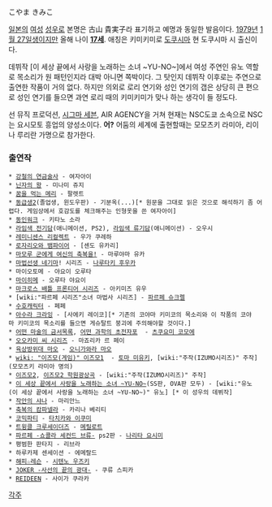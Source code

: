 こやま きみこ 

[[일본]]의 [[여성]] [[성우]]로 본명은 古山 貴実子라 표기하고 예명과 동일한 발음이다. [[1979년]] [[1월 27일]]생이지만 올해 나이 '''[[17세교|17세]]'''. 애칭은 키미키미로 [[도쿠시마]] 현 도쿠시마 시 출신이다. 

데뷔작 [이 세상 끝에서 사랑을 노래하는 소녀 ~YU-NO~]에서 여성 주연인 유노 역할로 목소리가 원 패턴인지라 대박 아니면 쪽박이다. 그 탓인지 데뷔작 이후로는 주연으로 출연한 작품이 거의 없다. 하지만 의외로 로리 연기와 성인 연기의 갭은 상당히 큰 편으로 성인 연기를 들으면 과연 로리 때의 키미키미가 맞나 하는 생각이 들 정도다.

선 뮤직 프로덕션, [[시그마 세븐]], AIR AGENCY을 거쳐 현재는 NSC도쿄 소속으로 NSC는 요시모토 흥업의 양성소이다. '''어?'''
어둠의 세계에 출현할때는 모모츠키 라미아, 리이나 루리란 가명으로 참가한다.

=== 출연작 ===
 * [[강철의 연금술사]] - 여자아이
 * [[닌자의 왕]] - 미나미 쥬지
 * [[꿈을 먹는 메리]] - 팔렛트
 * [[동급생2]](졸업생, 윈도우판) - 기분옥(...)[* 원문을 그대로 읽은 것으로 해석하기 좀 어렵다. 게임상에서 호감도를 체크해주는 인형옷을 쓴 여자아이]
 * [[동인워크]] - 키타노 소라
 * [[라임색 전기담]](애니메이션, PS2), [[라임색 류기담]](애니메이션) - 오우시
 * [[레미니센스|레미니센스 리컬렉트]] - 우가 쿠레하
 * [[로자리오와 뱀파이어]] - [센도 유카리]
 * [[마모루 군에게 여신의 축복을!]] - 마루야마 유카
 * [[마법선생 네기마]]! 시리즈 - [[나루타키 후우카]]
 * 마이오토메 - 야요이 오루타
 * [[마이히메]] - 오루타 야요이
 * [[마크로스 배틀 프론티어 시리즈]] - 아키미즈 유우
 * [wiki:"파르페 시리즈"소녀 마법사 시리즈] - [[파르페 슈크렐]]
 * [[수호캐릭터]] - 페페
 * [[아수라 크라잉]] - [사에키 레이코][* 기존의 코야마 키미코의 목소리와 이 작품의 코야마 키미코의 목소리를 들으면 게슈탈트 붕괴에 주의해야할 것이다.]
 * [[어떤 마술의 금서목록]], [[어떤 과학의 초전자포]]  - [[츠쿠요미 코모에]]
 * [[오오카미 씨 시리즈]] - 마죠리카 르 페이
 * [[육상방위대 마오]] - [[오니가와라 마오]]
 * [[wiki: "이즈모(게임)" 이즈모1]]  - [[토마 미유키]], [wiki:"주작(IZUMO시리즈)" 주작](모모츠키 라미아 명의)
 * [[이즈모2]], [[이즈모2 학원광상곡]] - [wiki:"주작(IZUMO시리즈)" 주작]
 * [[이 세상 끝에서 사랑을 노래하는 소녀 ~YU-NO~]](SS판, OVA판 모두) - [wiki:"유노(이 세상 끝에서 사랑을 노래하는 소녀 ~YU-NO~)" 유노] [* 이 성우의 데뷔작]
 * [[작안의 샤나]] - 마리안느
 * [[축복의 캄파넬라]] - 카리나 베리티
 * [[코믹파티]] - [[타치카와 이쿠미]]
 * [[트윙클 크루세이더즈]] - [[메리롯트|메릴로트]]
 * [[파르페 -쇼콜라 세컨드 브류-]] ps2판 - [[나리타 요시미]]
 * 평범한 판타지 - 리브라
 * 하루카제 센세이션 - 에메랄드
 * [[해피☆레슨]] - [[시텐노 우즈키]]
 * [[JOKER -사선의 끝의 광대-]] - 쿠류 스피카
 * [[REIDEEN]] - 사이가 쿠라카


[[각주]]
